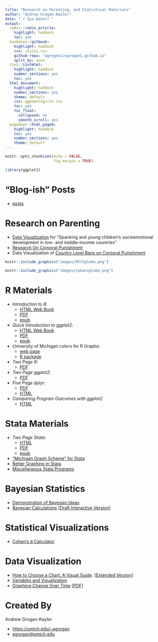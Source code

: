 ```yaml
---
title: "Research on Parenting, and Statistical Materials"
author: "Andrew Grogan-Kaylor"
date: "`r Sys.Date()`"
output:
  radix::radix_article:
    highlight: haddock
    toc: yes
  bookdown::gitbook:
    highlight: haddock
    css: styles.css
    github-repo: "agrogan1/agrogan1.github.io"
    split_by: none
  tint::tintHtml:
    highlight: haddock
    number_sections: yes
    toc: yes
  html_document:
    highlight: haddock
    number_sections: yes
    theme: default
    css: ggpomological.css
    toc: yes
    toc_float:
      collapsed: no
      smooth_scroll: yes
  pagedown::html_paged: 
    highlight: haddock
    toc: yes
    number_sections: yes
    theme: default
---
```


```r

knitr::opts_chunk$set(echo = FALSE,
                      fig.margin = TRUE)

library(ggplot2)

```

# "Blog-ish" Posts 

* [posts](https://agrogan1.github.io/myposts/)

# Research on Parenting

* [Data Visualization](https://agrogan1.github.io/MICS1/) for "Spanking and young children's socioemotional development in low- and middle-income countries"
* [Research On Corporal Punishment](https://agrogan1.github.io/research/cp/)
* Data Visualization of [Country Level Bans on Corporal Punishment](https://agrogan1.github.io/research/cpbans/)


<aside>
```r

knitr::include_graphics("images/MICSglobe.png")

knitr::include_graphics("images/cpbansglobe.png")

```
</aside>


# R Materials

* *Introduction to R*: 
     + [HTML Web Book](http://www-personal.umich.edu/~agrogan/R/background.html) 
     + [PDF](http://www-personal.umich.edu/~agrogan/R/introduction-to-R.pdf) 
     + [epub](http://www-personal.umich.edu/~agrogan/R/introduction-to-R.epub)
* *Quick Introduction to ggplot2*: 
     + [HTML Web Book](http://www-personal.umich.edu/~agrogan/quick-intro-ggplot2/ggplot-in-3-easy-steps-maybe-2-easy-steps.html) 
     + [PDF](http://www-personal.umich.edu/~agrogan/quick-intro-ggplot2/quick-intro-to-ggplot2.pdf)
     + [epub](http://www-personal.umich.edu/~agrogan/quick-intro-ggplot2/quick-intro-to-ggplot2.epub)
* University of Michigan colors for R Graphs: 
     + [web page](http://www-personal.umich.edu/~agrogan/R/Michigan_Colors.html) 
     + [R package](https://agrogan1.github.io/michigancolors/)
* *Two Page R*: 
     + [PDF](https://agrogan1.github.io/R/two-page-R/two-page-R.pdf)
* *Two Page ggplot2*: 
     + [PDF](https://agrogan1.github.io/R/two-page-ggplot2/two-page-ggplot2.pdf)
* *Five Page dplyr*:
     + [PDF](https://agrogan1.github.io/docs/dplyr/five-page-dplyr.pdf)
     + [HTML](https://agrogan1.github.io/docs/dplyr/five-page-dplyr.html)
* *Comparing Program Outcomes with ggplot2* 
     + [HTML](https://agrogan1.github.io/myposts/comparing-program-outcomes-with-ggplot2.html)

# Stata Materials

* *Two Page Stata*: 
     + [HTML](http://www-personal.umich.edu/~agrogan/stata/TwoPageStata.html) 
     + [PDF](http://www-personal.umich.edu/~agrogan/stata/TwoPageStata.pdf)
     + [epub](http://www-personal.umich.edu/~agrogan/stata/TwoPageStata.epub)
* ["Michigan Graph Scheme" for Stata](https://agroganweb.wordpress.com/michigan-graph-scheme-for-stata/)
* [Better Graphing in Stata](https://agrogan1.github.io/stata/stata-graphing/)
* [Miscellaneous Stata Programs](https://agrogan1.github.io/stata/)

# Bayesian Statistics

* [Demonstration of Bayesian Ideas](https://agrogan.shinyapps.io/shinyBayes/)
* [Bayesian Calculations](https://agrogan1.github.io/bayes/) [[Draft Interactive Version](https://agrogan.shinyapps.io/shinyBayes2/)]

# Statistical Visualizations

* [Cohen's d Calculator](https://agrogan.shinyapps.io/effect_size_calculator/)

# Data Visualization

* [How to Choose a Chart: A Visual Guide](http://www-personal.umich.edu/~agrogan/how_to_choose_a_chart/how_to_choose_a_chart_a_visual_guide.pdf). [[Extended Version](http://www-personal.umich.edu/~agrogan/how_to_choose_a_chart/how_to_choose_a_chart_v3.html)]
* [Variables and Visualization](https://agrogan1.github.io/dataviz/variables-and-visualization/variables-and-visualization.html#/)
* [Graphing Change Over Time](https://agrogan1.github.io/dataviz/graphing-change-over-time/index.html) [[PDF](https://agrogan1.github.io/dataviz/graphing-change-over-time/index.pdf)]

# Created By 

Andrew Grogan-Kaylor

* [https://umich.edu/~agrogan](https://umich.edu/~agrogan) 
* [agrogan@umich.edu](agrogan@umich.edu)




